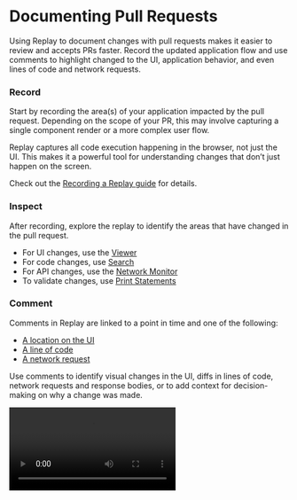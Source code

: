 
# Documenting Pull Requests

Using Replay to document changes with pull requests makes it easier to review and accepts PRs faster. Record the updated application flow and use comments to highlight changed to the UI, application behavior, and even lines of code and network requests.

### Record

Start by recording the area(s) of your application impacted by the pull request. Depending on the scope of your PR, this may involve capturing a single component render or a more complex user flow.

<Callout type="info" emoji="👉">
Replay captures all code execution happening in the browser, not just the UI. This makes it a powerful tool for understanding changes that don’t just happen on the screen.

</Callout>

Check out the [Recording a Replay guide](/getting-started/recording-your-first-replay) for details.

### Inspect

After recording, explore the replay to identify the areas that have changed in the pull request.

- For UI changes, use the [Viewer](/reference-guide/viewer)
- For code changes, use [Search](/reference-guide/debugger/search)
- For API changes, use the [Network Monitor](/reference-guide/dev-tools/network)
- To validate changes, use [Print Statements](/reference-guide/debugging/print-statements)

### Comment

Comments in Replay are linked to a point in time and one of the following:

- [A location on the UI](/reference-guide/viewer)
- [A line of code](/reference-guide/debugging/commenting)
- [A network request](/reference-guide/dev-tools/network)

Use comments to identify visual changes in the UI, diffs in lines of code, network requests and response bodies, or to add context for decision-making on why a change was made.

<Video src="/media/learn-more/workflows/documenting-pull-requests/addcomment.mp4" />

The pull request reviewer can click on any comment and be taken directly to the referenced point in time and UI location, line of code, or network request. No need to write file names or reproduction steps.

### Share

Every replay has a shareable URL that can be added directly to the pull request in the description or as a comment. 

![Untitled](/media/learn-more/workflows/documenting-pull-requests/Untitled.png)

We recommend [setting up a team]/getting-started/teams-admin/setting-up-a-team to easily manage access to replays so anyone reviewing your PR will already have access.

<Callout type="info" emoji="💡">
As a best practice, require a replay as part of your [pull request template](https://docs.github.com/en/communities/using-templates-to-encourage-useful-issues-and-pull-requests/creating-a-pull-request-template-for-your-repository) so every PR is well-documented for quick review.

</Callout>

### Examples

Check out Replay’s [open source `/devtools` repository](https://github.com/replayio/devtools/pulls?q=is%3Apr+label%3A%22has-replay+%F0%9F%9A%80%22+) to see how the team uses replays to document pull requests.